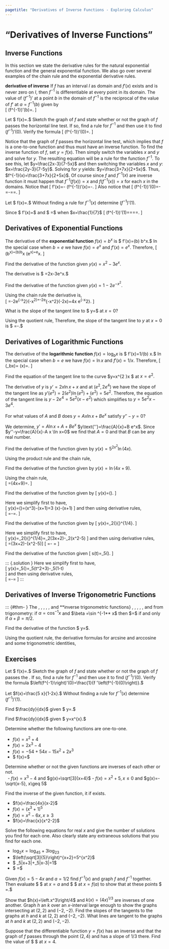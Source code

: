 ```yaml
---
pagetitle: "Derivatives of Inverse Functions - Exploring Calculus"
---
```

# "Derivatives of Inverse Functions"

## Inverse Functions

In this section we state the derivative rules for the natural exponential function and the general exponential function. 
We also go over several examples of the chain rule and the exponential derivative rules.


::: {#thm- } 
\index{derivative of inverse} **derivative of inverse** 
If $f$ has an interval $I$ as domain and $f'(x)$ exists and is never zero on $I,$ then $f^{-1}$ is differentiable at every point in its domain. 
The value of $\left(f^{-1}\right)'$ at a point $b$ in the domain of $f^{-1}$ is the reciprocal of the value of $f'$ at $a=f^{-1}(b)$ given by  
\[
\left(f^{-1}\right)'(b)=\frac{1}{f '\left(f^{-1}(b)\right)}.
\]
::: 


::: {#exm- } 
Let $ \displaystyle f(x)=\frac{2x-3}{7-5x}.$ 
Sketch the graph of $f$ and state whether or not the graph of $f$ passes the horizontal line test. 
If so, find a rule for $f^{-1}$ and then use it to find $\left(f^{-1}\right) '(0)$. 
Verify the formula
\[
 \displaystyle \left(f^{-1}\right)'(0)=\frac{1}{f'\left(f^{-1}(0)\right)}.
\]
::: 


::: {.solution }
Notice that the graph of $f$ passes the horizontal line test, which implies that $f$ is a one-to-one function and thus must have an inverse function. 
To find the inverse function of $f$, set $y=f(x)$. 
Then simply switch the variables $x$ and $y$ and solve for $y$. 
The resulting equation will be a rule for the function $f^{-1}$. 
To see this, let $y=\frac{2x-3}{7-5x}$ and then switching the variables $x$ and $y$: $x=\frac{2y-3}{7-5y}$. 
Solving for $y$ yields: $y=\frac{3+7x}{2+5x}$. 
Thus, $f^{-1}(x)=\frac{3+7x}{2+5x}$. 
Of course since $f$ and $f^{-1}(x)$ are inverse function it must happen that $f^{-1}(f(x))=x$ and  $f(f^{-1}(x))=x$ for each $x$ in the domains. 
Notice that 
\[
f'(x)=-\frac{1}{(7-5 x)^2}  \qquad \text{and} \qquad (f^{-1})'(x)=-\frac{1}{(2+5 x)^2}.
\]
Also notice that 
\[
(f^{-1})'(0)=-\frac{1}{(2+5 (0))^2}=-\frac{1}{4}=\frac{1}{f'\left(\frac{3}{2}\right)}=\frac{1}{f'\left(f^{-1}(0)\right)}.
\]
::: 


::: {#exm- } 
Let $ \displaystyle f(x)=\frac{5 x}{1-2x}.$ 
Without finding a rule for $f^{-1}(x)$ determine $\left(f^{-1}\right) '(1).$
::: 

::: {.solution }
Since $ \displaystyle f'(x)=\frac{5}{(1-2 x)^2}$ and $ \displaystyle 1=\frac{5 x}{1-2x}$ when $x=\frac{1}{7}$
\[
\left(f^{-1}\right)'(1)=\frac{1}{f '\left(f^{-1}(1)\right)}=\frac{1}{f '(1/7)}=\frac{1}{\frac{49}{5}}=\frac{5}{49}.
\square
\]
::: 

## Derivatives of Exponential Functions


::: {#thm- } 
The derivative of the \index{exponential function} **exponential function**  $f(x)=b^x$ is $  f'(x)=(\ln  b) b^x.$ 
In the special case when $b=e$ we have $f(x)=e^x$ and $f'(x)=e^x.$ 
Therefore, 
\[
\frac{d}{dx}\left(b^x\right)=(\ln  b)b^x \qquad \text{and} \qquad \frac{d}{dx}\left(e^x\right)=e^x.
\]
::: 

::: {#exm- } 
Find the derivative of the function given $y(x)=x^2-3e^x.$
::: 

::: {.solution }
The derivative is $  \frac{dy}{dx}=2x-3e^x.$
::: 


::: {#exm- }  
Find the derivative of the function given $y(x)=1-2e^{-x^2}.$
::: 

::: {.solution }
Using the chain rule the derivative is,  
\[
\frac{dy}{dx}=-2e^{-x^2}\frac{d}{dx}\left(-x^2\right)=-2e^{-x^2}(-2x)=4x e^{-x^2}.
\square
\]
::: 

::: {#exm- } 
What is the slope of the tangent line to $ \displaystyle y=\frac{e^{-x}}{1+e^{-x}}$ at $x=0?$
::: 

::: {.solution }
Using the quotient rule,
\begin{align*}
\frac{dy}{dx}& =\frac{\left(1+e^{-x}\right)\left(-e^{-x}\right)-e^{-x}\left(-e^{-x}\right)}{\left(1+e^{-x}\right)^2} \\
& =\frac{-e^{-x}\left(1+e^{-x}-e^{-x}\right)}{\left(1+e^{-x}\right)^2} 
 =\frac{-e^{-x}}{\left(1+e^{-x}\right)^2}=-\frac{e^x}{\left(1+e^x\right)^2}
\end{align*}
Therefore, the slope of the tangent line to $y$ at $x=0$ is $  \frac{-e^{-(0)}}{\left(1+e^{-(0)}\right)^2}=-\frac{1}{4}.$
::: 


## Derivatives of Logarithmic Functions


::: {#thm- } 
The derivative of the \index{logarithmic function} **logarithmic function**  $f(x)=\log _bx$ is $  f'(x)=1/(\ln  b) x.$ 
In the special case when $b=e$ we have $f(x)=\ln  x$ and $f'(x)=1/x.$ 
Therefore, 
\[
\frac{d}{dx}\left(\log _bx\right)=\frac{1}{(\ln  b)x} \qquad \text{and} \qquad \frac{d}{dx}(\ln  x)=\frac{1}{x}.
\]
::: 


::: {#exm- } 
Find the equation of the tangent line to the curve $y=x^{2 }\ln  x $ at $x=e^2.$
::: 

::: {.solution }
The derivative of $y$ is $y'=2x \ln  x+x$ and at $\left(e^2,2 e^4\right)$ we have the slope of the tangent line as $y'\left(e^2\right)=2\left(e^2\right) \ln  \left(e^2\right)+\left(e^2\right)=5 e^2.$ 
Therefore, the equation of the tangent line is $y-2e^4=5e^2\left(x-e^2\right)$ which simplifies to $y=5 e^2 x-3 e^4.$
::: 


::: {#exm- } 
For what values of $A$ and $B$ does $y=A x \ln  x+B e^x$ satisfy $y''-y=0?$
::: 

::: {.solution }
We determine, $y'=A \ln  x+A+B e^x$ $y\text{''}=\frac{A}{x}+B e^x$. 
Since $y''-y=\frac{A}{x}-A x \ln  x=0$ we find that $A=0$ and that $B$ can be any real number.
::: 


::: {#exm- } 
Find the derivative of the function given by $y(x)=5^{2x^2}\ln (4x).$
::: 

::: {.solution }
Using the product rule and the chain rule,  
\begin{align*}
\frac{dy}{dx} & =\frac{d}{dx}\left(5^{2x^2}\right)\ln (4x)+5^{2x^2}\frac{d}{dx}(\ln (4x)) \\
& =\left(5^{2x^2}\ln (5)(4x)\right) \ln (4x)+5^{2x^2}\left(\frac{1}{4x}(4)\right)
\square 
\end{align*}
::: 

::: {#exm- } 
Find the derivative of the function given by $y(x)=\ln (4x+9).$
::: 

::: {.solution }
Using the chain rule,  
\[
\frac{dy}{dx}=\frac{1}{4x+9}\frac{d}{dx}(4x+9)=\frac{4}{4x+9}.
\square
\]
::: 

::: {#exm- } 
Find the derivative of the function given by 
\[
y(x)=\ln \left(\frac{x^3}{x+1}\right).
\]
::: 

::: {.solution }
Here we simplify first to have,  
\[
y(x)=\ln \left(\frac{x^3}{x+1}\right)=\ln \left(x^3\right)-\ln (x+1)=3 \ln (x)-\ln (x+1)
\]
and then using derivative rules,  
\[
\frac{dy}{dx}=\frac{3}{x}-\frac{1}{x+1}=\frac{2 x+3}{x (x+1)}.
\square
\]
::: 

::: {#exm- } 
Find the derivative of the function given by 
\[
y(x)=\log _2\left(\frac{3x+2}{x^2-5}\right){}^{1/4}.
\]
::: 

::: {.solution }
Here we simplify first to have,  
\[
y(x)=\log _2\left(\frac{3x+2}{x^2-5}\right){}^{1/4}=\frac{1}{4}\log _2(3x+2)-\frac{1}{4}\log _2\left(x^2-5\right)
\]
and then using derivative rules,  
\[
\frac{dy}{dx}=\frac{1}{4(3x+2)\ln (2)}\frac{d}{dx}(3x+2)-\frac{1}{4\left(x^2-5\right)\ln (2)}\frac{d}{dx}\left(x^2-5\right)\]
\[
\qquad =\frac{3}{4(3x+2)\ln (2)}-\frac{2x}{4\left(x^2-5\right)\ln (2)} 
=\frac{-3 x^2-4 x-15}{4 (3 x+2) \left(x^2-5\right) \ln (2)}
\square
\]
::: 


::: {#exm- }  
Find the derivative of the function given 
\[
s(t)=\log _5\left(\frac{t^2+3}{\sqrt{1-t}}\right).
\]
::: 

::: {.solution } Here we simplify first to have,  
\[
y(x)=\log _5\left(\frac{t^2+3}{\sqrt{1-t}}\right)=\log _5\left(t^2+3\right)-\frac{1}{2}\log _5(1-t)\
\]
and then using derivative rules,  
\[
\frac{dy}{dx}=\frac{2t}{\left(t^2+3\right)\ln (5)}-\frac{(-1)}{2\ln (5)(1-t)}=\frac{3 t^2-4 t-3}{2 (t-1) \left(t^2+3\right) \log (5)}
\square
\]
::: 

## Derivatives of Inverse Trigonometric Functions


::: {#thm- } 
The \index{inverse trigonometric functions} \index{arcsine}, \index{arccosine}, \index{arctangent}, \index{arccotangent}, \index{arccosecant}, and \index{arcsecant} **inverse trigonometric functions} \index{arcsine}, \index{arccosine}, \index{arctangent}, \index{arccotangent}, \index{arccosecant}, and \index{arcsecant**  are all differentiable functions on their domain and their derivative functions are:
\begin{align*}
& \frac{d}{d x}\sin ^{-1} x=\frac{1}{\sqrt{1-x^2}} & &
\frac{d}{d x}\cos ^{-1} x=\, -\frac{1}{\sqrt{1-x^2}} \\
& \frac{d}{d x}\tan ^{-1}x=\frac{1}{1+x^2} & &
\frac{d}{d x}\cot  ^{-1}x=\, -\frac{1}{1+x^2} \\
& \frac{d}{d x}\sec ^{-1}x=\frac{1}{|x|}\frac{1}{\sqrt{x^2-1}} & &
\frac{d}{d x}\csc ^{-1}x=\, -\frac{1}{|x|}\frac{1}{\sqrt{x^2-1}}
\end{align*}
::: 


::: {#exm- } 
Find the derivative of the function  $y=\sin ^{-1}x\text{  }\cos ^{-1}x.$
::: 

::: {.solution }
Using the product rule and the derivative formulas for arcsine and arccosine we determine:  
\[
y'=\left(\frac{1}{\sqrt{1-x^2}}\right)\left(\cos ^{-1}x\right)-\left(\frac{1}{\sqrt{1-x^2}}\right)\left(\sin  ^{-1}x\right)=\frac{\cos ^{-1}x-\sin^{-1}x}{\sqrt{1-x^2}}
\square
\]
::: 

::: {#exm- } 
Find the derivative of the function $y=\tan ^{-1}x\text{  }\cot ^{-1}x$
::: 

::: {.solution }
Using the product rule and the derivative formulas for arctangent and arccotangent we determine:  
\[
y'=\left(\frac{1}{1+x^2}\right)\cot ^{-1}x-\left(\frac{1}{1+x^2}\right)\tan ^{-1}x=\frac{\cot ^{-1}x-\tan ^{-1}x}{1+x^2}
\square
\]
::: 

::: {#exm- } 
Find the derivative of the function $y=\tan ^{-1}x-x \sec ^{-1}x$
::: 

::: {.solution }
Using the product rule and the derivative formulas for arctangent and arcsecant we determine: 
\[
y'=\left(\frac{1}{1+x^2}\right)-\sec ^{-1}x-x\left(\frac{1}{|x|}\frac{1}{\sqrt{x^2-1}}\right)
\square
\]
::: 

Recall, the \index{cofunction theorem} from trigonometry: if $\alpha =\cos  ^{-1}x$ and $\beta =\sin ^{-1} **cofunction theorem} from trigonometry: if $\alpha =\cos  ^{-1}x$ and $\beta =\sin ^{-1** x$ then $\cos  \alpha =\sin  \beta $ if and only if $\alpha +\beta =\pi /2.$


::: {#exm- } 
Find the derivative of the function $ \displaystyle y=\frac{\sin ^{-1}x}{\cos ^{-1}x}$.
::: 

::: {.solution } 
Using the quotient rule, the derivative formulas for arcsine and arccosine and some trigonometric identities, 
\begin{align*}
y'&=\frac{\left(\cos ^{-1}x\right)\left(\frac{1}{\sqrt{1-x^2}}\right)-\left(\sin ^{-1}x\right)\left(\frac{-1}{\sqrt{1-x^2}}\right)}{\left(\cos^{-1}x\right)^2} \\
& \qquad =\frac{\cos ^{-1}x+\sin ^{-1}x}{\left(\cos ^{-1}x\right)^2\sqrt{1-x^2}} 
=\frac{\pi }{2 \sqrt{1-x^2} \left(\cos ^{-1}x\right)^2}
\square
\end{align*}
::: 



## Exercises

::: {#exr- } 
Let $  f(x)=\frac{2x-3}{7-5x}.$ Sketch the graph of $f$ and state whether or not the graph of $f$ passes the \emph{horizontal line test}. If so, find a rule for $f^{-1}$ and then use it to find $\left(f^{-1}\right) '(0)$. Verify the formula $\left(f^{-1}\right)'(0)=\frac{1}{f '\left(f^{-1}(0)\right)}.$
::: 

::: {#exr- } 
Let $f(x)=\frac{5 x}{1-2x}.$ Without finding a rule for $f^{-1}(x)$ determine
 $\left(f^{-1}\right) '(1).$
::: 

::: {#exr- } 
Find $\frac{dy}{dx}$ given $  y=\frac{e^{2x}}{\left(x^2-3\right)^2\ln \sqrt{x}}.$
::: 

::: {#exr- } 
Find $\frac{dy}{dx}$ given $  y=x^{\sin  x}.$
::: 

::: {#exr- } 
Determine whether the following functions are one-to-one. 
 
- $f(x)=x^2+4$
- $f(x)=2x^3-4$ 
- $f(x)=-54+54 x-15 x^2+2 x^3$ \
- $  f(x)=\frac{2x-3}{x-7}$
 
::: 

::: {#exr- } 
Determine whether or not the given functions are inverses of each other or not.  
\ 
- $f(x)=x^3-4$ and  $g(x)=\sqrt[3]{x+4}$
- $f(x)=x^2+5, x\leq 0$  and  $g(x)=-\sqrt{x-5}, x\geq 5$
 
::: 

::: {#exr- } 
Find the inverse of the given function, it if exists.
 
- $f(x)=\frac{4x}{x-2}$
- $f(x)=\left(x^3+1\right)^5$
- $f(x)=x^2-6x, x\geq 3$
- $f(x)=\frac{x}{x^2-2}$
 
::: 

::: {#exr- } 
Solve the following equations for real $x$ and give the number of solutions you find for each one. Also clearly state any extraneous solutions that you find for each one.  
 
- $\log _2x=\log _45+3 \log _23$
- $\left(\sqrt[3]{5}\right)^{x+2}=5^{x^2}$ 
- $  \log _5|x+3|+\log _5|x-3|=1$ 
- $  \frac{1}{e^{x+3}+6e^{-x-3}}=\frac{1}{5}$
 
::: 

::: {#exr- } 
Given $f(x)=5-4x$ and $a=1/2$ find $f^{-1}(x)$ and graph $f$ and $f^{-1}$ together. Then evaluate $  \frac{ df}{dx}$ at $x=a$ and $  \frac{ df^{-1}}{dx}$ at $x=f(a)$ to show that at these points $  \frac{ d f^{-1}}{dx}=\frac{1}{\left(\frac{ df}{dx}\right)}.$
::: 

::: {#exr- } 
Show that $h(x)=\left.x^3\right/4$ and $k(x)=(4x)^{1/3}$ are inverses of one another. Graph $h$ an $k$ over an $x$-interval large enough to show the graphs intersecting at $(2,2)$ and $(-2,-2).$ Find the slopes of the tangents to the graphs at $h$ and $k$ at $(2,2)$ and $(-2,-2).$ What lines are tangent to the graphs at $h$ and $k$ at $(2,2)$ and $(-2,-2).$
::: 

::: {#exr- } 
Suppose that the differentiable function $y=f(x)$ has an inverse and that the graph of $f$ passes through the point $(2,4)$ and has a slope of $1/3$ there. Find the value of $  \frac{ df^{-1}}{dx}$ at $x=4.$
::: 


 

